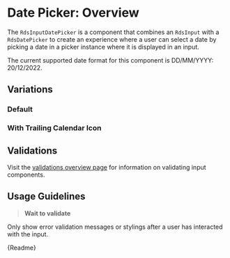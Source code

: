 
<Meta title="Components/Form Elements/Date Picker/Overview" />

# Date Picker: Overview

The `RdsInputDatePicker` is a component that combines an `RdsInput` with a `RdsDatePicker` to create an experience where a user can select a date by picking a date in a picker instance where it is displayed in an input.

The current supported date format for this component is DD/MM/YYYY: 20/12/2022.

## Variations

### Default

<Canvas withSource="auto">
  <Story id="components-form-elements-date-picker-stories--default-story" height="350px"></Story>
</Canvas>

### With Trailing Calendar Icon

<Canvas withSource="auto">
  <Story id="components-form-elements-date-picker-stories--trailing-calendar-icon" height="350px"></Story>
</Canvas>

## Validations

Visit the [validations overview page](?path=/story/components-form-elements-validators-overview--page) for information on validating input components.

## Usage Guidelines

> **Wait to validate**

Only show error validation messages or stylings after a user has interacted with the input.

<Description>{Readme}</Description>
